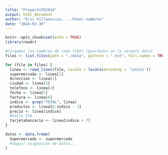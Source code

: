 ```yaml
---
title: "ProyectoTD2024"
output: html_document
author: "Eric Villaescusa, ...Poner nombres"
date: "2024-03-30"
---
```


```r
knitr::opts_chunk$set(echo = TRUE)
library(readr)
```

```r
#Cargamos los nombres de cada tiket (guardados en la carpeta data)
files <- list.files(path = "./data", pattern = ".txt", full.names = TRUE)

for (file in files) {
  linea <- read_lines(file, locale = locale(encoding = 'latin1'))
  supermercado <- linea[1]
  direccion <- linea[2]
  ciudad <- linea[3]
  telefono <- linea[4]
  fecha <- linea[5]
  factura <- linea[6]
  indice <- grep("TOTAL", linea)
  productos <- linea[8:indice - 1]
  precio <- linea[indice]
  #Falta IVA
  tarjetabancaria <- linea[indice + 7]
}

datos <- data.frame(
  Supermercado <- supermercado
  #Seguir asignación de datos...
)
```
 

